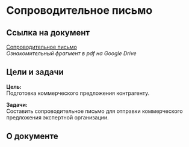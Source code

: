 # Сопроводительное письмо

## Ссылка на документ

[Сопроводительное письмо](#)  
*Ознакомительный фрагмент в pdf на Google Drive*

## Цели и задачи

**Цель:**  
Подготовка коммерческого предложения контрагенту.

**Задачи:**  
Составить сопроводительное письмо для отправки коммерческого предложения экспертной организации.

## О документе

